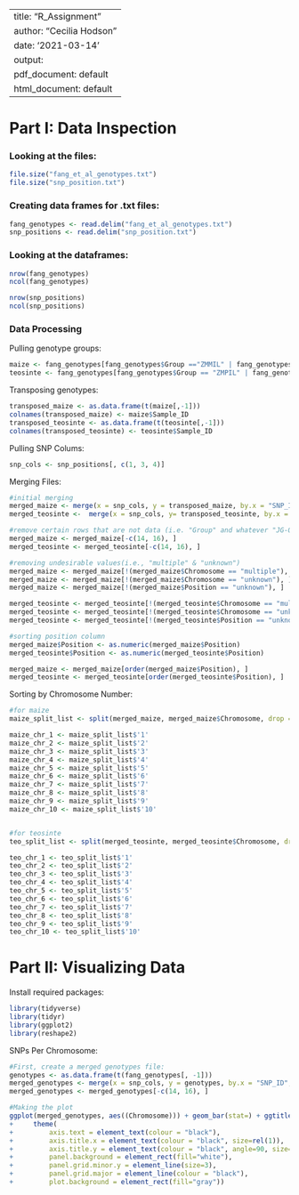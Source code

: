 
---
title: "R_Assignment"
author: "Cecilia Hodson"
date: '2021-03-14'
output:
  pdf_document: default
  html_document: default
---

# Part I: Data Inspection

### Looking at the files:
```r
file.size("fang_et_al_genotypes.txt")
file.size("snp_position.txt")
```
### Creating data frames for .txt files:
```r
fang_genotypes <- read.delim("fang_et_al_genotypes.txt")
snp_positions <- read.delim("snp_position.txt")
```
### Looking at the dataframes:
```r
nrow(fang_genotypes)
ncol(fang_genotypes)

nrow(snp_positions)
ncol(snp_positions)

```
### Data Processing

Pulling genotype groups:
```r
maize <- fang_genotypes[fang_genotypes$Group =="ZMMIL" | fang_genotypes$Group == "ZMMMR" | fang_genotypes$Group == "ZMMLR",]
teosinte <- fang_genotypes[fang_genotypes$Group == "ZMPIL" | fang_genotypes$Group == "ZMPJA" | fang_genotypes$Group =="ZMPBA",]
```
Transposing genotypes:
```r
transposed_maize <- as.data.frame(t(maize[,-1]))
colnames(transposed_maize) <- maize$Sample_ID
transposed_teosinte <- as.data.frame(t(teosinte[,-1]))
colnames(transposed_teosinte) <- teosinte$Sample_ID
```
Pulling SNP Colums:
```r
snp_cols <- snp_positions[, c(1, 3, 4)]
```
Merging Files:
```r
#initial merging
merged_maize <- merge(x = snp_cols, y = transposed_maize, by.x = "SNP_ID", by.y = "row.names", all.y = TRUE)
merged_teosinte <-  merge(x = snp_cols, y= transposed_teosinte, by.x = "SNP_ID", by.y = "row.names", all.y = TRUE)

#remove certain rows that are not data (i.e. "Group" and whatever "JG-OTU" is...)
merged_maize <- merged_maize[-c(14, 16), ]
merged_teosinte <- merged_teosinte[-c(14, 16), ]

#removing undesirable values(i.e., "multiple" & "unknown")
merged_maize <- merged_maize[!(merged_maize$Chromosome == "multiple"), ]
merged_maize <- merged_maize[!(merged_maize$Chromosome == "unknown"), ]
merged_maize <- merged_maize[!(merged_maize$Position == "unknown"), ]

merged_teosinte <- merged_teosinte[!(merged_teosinte$Chromosome == "multiple"), ]
merged_teosinte <- merged_teosinte[!(merged_teosinte$Chromosome == "unknown"), ]
merged_teosinte <- merged_teosinte[!(merged_teosinte$Position == "unknown"), ]

#sorting position column
merged_maize$Position <- as.numeric(merged_maize$Position)
merged_teosinte$Position <- as.numeric(merged_teosinte$Position)

merged_maize <- merged_maize[order(merged_maize$Position), ]
merged_teosinte <- merged_teosinte[order(merged_teosinte$Position), ]

```
Sorting by Chromosome Number:
```r
#for maize
maize_split_list <- split(merged_maize, merged_maize$Chromosome, drop = FALSE)

maize_chr_1 <- maize_split_list$'1'
maize_chr_2 <- maize_split_list$'2'
maize_chr_3 <- maize_split_list$'3'
maize_chr_4 <- maize_split_list$'4'
maize_chr_5 <- maize_split_list$'5'
maize_chr_6 <- maize_split_list$'6'
maize_chr_7 <- maize_split_list$'7'
maize_chr_8 <- maize_split_list$'8'
maize_chr_9 <- maize_split_list$'9'
maize_chr_10 <- maize_split_list$'10'


#for teosinte
teo_split_list <- split(merged_teosinte, merged_teosinte$Chromosome, drop = FALSE)

teo_chr_1 <- teo_split_list$'1'
teo_chr_2 <- teo_split_list$'2'
teo_chr_3 <- teo_split_list$'3'
teo_chr_4 <- teo_split_list$'4'
teo_chr_5 <- teo_split_list$'5'
teo_chr_6 <- teo_split_list$'6'
teo_chr_7 <- teo_split_list$'7'
teo_chr_8 <- teo_split_list$'8'
teo_chr_9 <- teo_split_list$'9'
teo_chr_10 <- teo_split_list$'10'


```





# Part II: Visualizing Data

Install required packages:
```r
library(tidyverse)
library(tidyr)
library(ggplot2)
library(reshape2)
```
SNPs Per Chromosome:
```r
#First, create a merged genotypes file:
genotypes <- as.data.frame(t(fang_genotypes[, -1]))
merged_genotypes <- merge(x = snp_cols, y = genotypes, by.x = "SNP_ID", by.y = "row.names", all.y = TRUE)
merged_genotypes <- merged_genotypes[-c(14, 16), ]

#Making the plot
ggplot(merged_genotypes, aes((Chromosome))) + geom_bar(stat=) + ggtitle("Number of SNP on each chromosome") +
+     theme(
+         axis.text = element_text(colour = "black"),
+         axis.title.x = element_text(colour = "black", size=rel(1)),
+         axis.title.y = element_text(colour = "black", angle=90, size=rel(1)),
+         panel.background = element_rect(fill="white"),
+         panel.grid.minor.y = element_line(size=3),
+         panel.grid.major = element_line(colour = "black"),
+         plot.background = element_rect(fill="gray"))  
```














